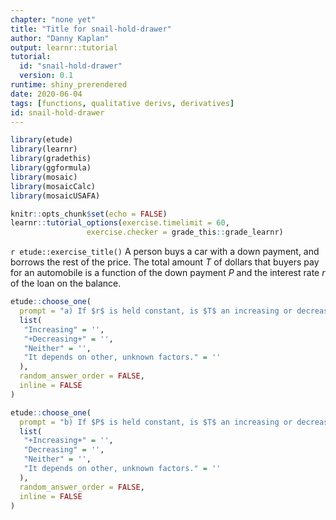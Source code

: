 ```yaml
---
chapter: "none yet"
title: "Title for snail-hold-drawer"
author: "Danny Kaplan"
output: learnr::tutorial
tutorial:
  id: "snail-hold-drawer"
  version: 0.1
runtime: shiny_prerendered
date: 2020-06-04 
tags: [functions, qualitative derivs, derivatives]
id: snail-hold-drawer
---
```


```r
library(etude)
library(learnr)
library(gradethis)
library(ggformula)
library(mosaic)
library(mosaicCalc)
library(mosaicUSAFA)

knitr::opts_chunk$set(echo = FALSE)
learnr::tutorial_options(exercise.timelimit = 60, 
                 exercise.checker = grade_this::grade_learnr)
```


`r etude::exercise_title()` A person buys a car with a down payment, and borrows the rest of the price. The total amount $T$ of dollars that buyers pay for an automobile is a function of the down payment $P$ and the interest rate $r$ of the loan on the balance. 

```r
etude::choose_one(
  prompt = "a) If $r$ is held constant, is $T$ an increasing or decreasing function of $P$?",
  list(
   "Increasing" = '',
   "+Decreasing+" = '',
   "Neither" = '',
   "It depends on other, unknown factors." = ''
  ),
  random_answer_order = FALSE,
  inline = FALSE
)
```


  




```r
etude::choose_one(
  prompt = "b) If $P$ is held constant, is $T$ an increasing or decreasing function of $r$?",
  list(
   "+Increasing+" = '',
   "Decreasing" = '',
   "Neither" = '',
   "It depends on other, unknown factors." = ''
  ),
  random_answer_order = FALSE,
  inline = FALSE
)
```


  



